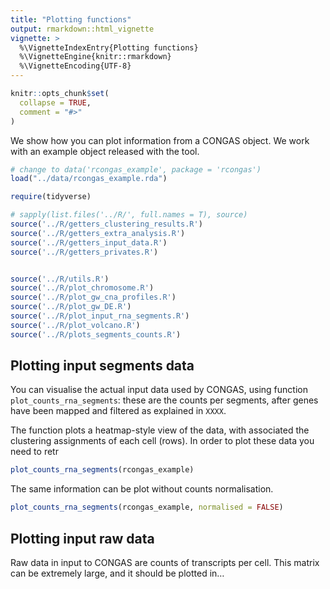 ```yaml
---
title: "Plotting functions"
output: rmarkdown::html_vignette
vignette: >
  %\VignetteIndexEntry{Plotting functions}
  %\VignetteEngine{knitr::rmarkdown}
  %\VignetteEncoding{UTF-8}
---
```


```r
knitr::opts_chunk$set(
  collapse = TRUE,
  comment = "#>"
)
```

We show how you can plot information from a CONGAS object. We work with an example object released with the tool. 
```r
# change to data('rcongas_example', package = 'rcongas')
load("../data/rcongas_example.rda")

require(tidyverse)

# sapply(list.files('../R/', full.names = T), source)
source('../R/getters_clustering_results.R')
source('../R/getters_extra_analysis.R')
source('../R/getters_input_data.R')
source('../R/getters_privates.R')


source('../R/utils.R')
source('../R/plot_chromosome.R')
source('../R/plot_gw_cna_profiles.R')
source('../R/plot_gw_DE.R')
source('../R/plot_input_rna_segments.R')
source('../R/plot_volcano.R')
source('../R/plots_segments_counts.R')
```

<!-- ## Genome-wide clone profiles -->

<!-- Function `plot_gw_cna_profiles` allows to plot genome-wide clone-specific CN profiles inferred by CONGAS.  -->

<!-- Since segments are independent in the underlying statistical model and modelled by using lognormal distributions, each segment is scaled to reflect the offset to the mean estimated from all che model clusters. This type of measurement is called Normalised Copy Number. -->

<!-- Note that this is the only way of making sense in the comparison among the CN values obtained for different segments. It is not trivial to determine how different two segmetns should be to reflect an overall change in ploidy in the clone; nonetheless, this kind of scaling allows to detect which segments show the largest CN difference among the identified clones. -->

<!-- The default view splits works by facetting the chromosomes. The gray bar in eah chromosome represents the centromeres start/ end, determined from the used reference genome. -->

<!-- ```{r, fig.width=8, fig.height=3} -->
<!-- # Default, with facets -->
<!-- plot_gw_cna_profiles(rcongas_example) -->
<!-- ``` -->

<!-- An alternative view is available to pool all the chromosomes together -->

<!-- ```{r, fig.width=8, fig.height=3} -->
<!-- # A whole-genome view -->
<!-- plot_gw_cna_profiles(rcongas_example, whole_genome = TRUE) -->
<!-- ``` -->


<!-- It is possible to zoom in specific chromosomes with this plot. -->

<!-- ```{r, fig.width=8, fig.height=3} -->
<!-- # A whole-genome view for chromosome 4 -->
<!-- plot_gw_cna_profiles(rcongas_example, whole_genome = TRUE, chromosomes = 'chr4') -->
<!-- ``` -->


<!-- ## Plotting specific chromosomes -->

<!-- First, you need to have the input raw data available -->
<!-- ```{r, fig.width=4, fig.height=3} -->
<!-- # Requires input - available inside "rcongas_example" in this case -->
<!-- raw_input = get_input_raw_data(rcongas_example) -->
<!-- ``` -->

<!-- Then, you can plot a chromosome by specifying its id. The height of the plot should be adjusted depending on the number of segments in the chromsome -->

<!-- ```{r, fig.width=4, fig.height=3} -->
<!-- # Plot chromosome 1 (labeled "chr1") -->
<!-- plot_chromosome(rcongas_example, input = raw_input, chr = 'chr1') -->
<!-- ``` -->

<!-- ```{r, fig.width=4, fig.height=2} -->
<!-- # Plot chromosome 15 (labeled "chr15") -->
<!-- plot_chromosome(rcongas_example, input = raw_input, chr = 'chr15') -->
<!-- ``` -->

## Plotting input segments data

You can visualise the actual input data used by CONGAS, using function `plot_counts_rna_segments`: these are the counts per segments, after genes have been mapped and filtered as explained in `XXXX`.

The function plots a heatmap-style view of the data, with associated the clustering assignments of each cell (rows). In order to plot these data you need to retr

```r
plot_counts_rna_segments(rcongas_example)
```

The same information can be plot without counts normalisation.
```r
plot_counts_rna_segments(rcongas_example, normalised = FALSE)
```

## Plotting input raw data

Raw data in input to CONGAS are counts of transcripts per cell. This matrix can be extremely large, and it should be plotted in...
